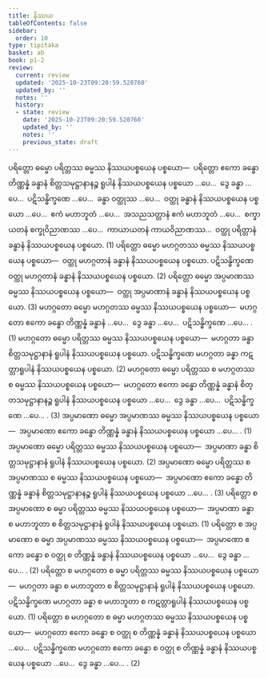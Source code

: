 ```yaml
---
title: နိဿယ
tableOfContents: false
sidebar:
  order: 10
type: tipitaka
basket: ab
book: p1-2
review:
  current: review
  updated: '2025-10-23T09:20:59.520760'
  updated_by: ''
  notes: ''
  history:
  - state: review
    date: '2025-10-23T09:20:59.520760'
    updated_by: ''
    notes: ''
    previous_state: draft
---
```



<ReviewStatus review={frontmatter.review} showDetails={true} />

<HypothesisAnnotation frontmatter={frontmatter} />

<DynamicBreadcrumb />

<Division number="69" book="p1-2" e="ch" v="37" p="329">

<Paragraph number="2073" book="p1-2">
ပရိတ္တော ဓမ္မော ပရိတ္တဿ ဓမ္မဿ နိဿယပစ္စယေန ပစ္စယော—  ပရိတ္တော ဧကော ခန္ဓော တိဏ္ဏန္နံ ခန္ဓာနံ စိတ္တသမုဋ္ဌာနာနဉ္စ ရူပါနံ နိဿယပစ္စယေန ပစ္စယော …ပေ…  ဒွေ ခန္ဓာ …ပေ…  ပဋိသန္ဓိက္ခဏေ …ပေ…  ခန္ဓာ ဝတ္ထုဿ …ပေ…  ဝတ္ထု ခန္ဓာနံ နိဿယပစ္စယေန ပစ္စယော …ပေ…  ဧကံ မဟာဘူတံ …ပေ…  အသညသတ္တာနံ ဧကံ မဟာဘူတံ …ပေ…  စက္ခာယတနံ စက္ခုဝိညာဏဿ …ပေ…  ကာယာယတနံ ကာယဝိညာဏဿ…  ဝတ္ထု ပရိတ္တာနံ ခန္ဓာနံ နိဿယပစ္စယေန ပစ္စယော. (1)
</Paragraph>

<Paragraph number="2074" book="p1-2">
ပရိတ္တော ဓမ္မော မဟဂ္ဂတဿ ဓမ္မဿ နိဿယပစ္စယေန ပစ္စယော—  ဝတ္ထု မဟဂ္ဂတာနံ ခန္ဓာနံ နိဿယပစ္စယေန ပစ္စယော. ပဋိသန္ဓိက္ခဏေ ဝတ္ထု မဟဂ္ဂတာနံ ခန္ဓာနံ နိဿယပစ္စယေန ပစ္စယော. (2)
</Paragraph>

<Paragraph number="2075" book="p1-2">
ပရိတ္တော ဓမ္မော အပ္ပမာဏဿ ဓမ္မဿ နိဿယပစ္စယေန ပစ္စယော—  ဝတ္ထု အပ္ပမာဏာနံ ခန္ဓာနံ နိဿယပစ္စယေန ပစ္စယော. (3)
</Paragraph>

</Division>
<Division number="70" book="p1-2" e="ch" v="37" p="330">

<Paragraph number="2076" book="p1-2">
မဟဂ္ဂတော ဓမ္မော မဟဂ္ဂတဿ ဓမ္မဿ နိဿယပစ္စယေန ပစ္စယော—  မဟဂ္ဂတော ဧကော ခန္ဓော တိဏ္ဏန္နံ ခန္ဓာနံ …ပေ…  ဒွေ ခန္ဓာ …ပေ…  ပဋိသန္ဓိက္ခဏေ …ပေ… . (1)
</Paragraph>

<Paragraph number="2077" book="p1-2">
မဟဂ္ဂတော ဓမ္မော ပရိတ္တဿ ဓမ္မဿ နိဿယပစ္စယေန ပစ္စယော—  မဟဂ္ဂတာ ခန္ဓာ စိတ္တသမုဋ္ဌာနာနံ ရူပါနံ နိဿယပစ္စယေန ပစ္စယော. ပဋိသန္ဓိက္ခဏေ မဟဂ္ဂတာ ခန္ဓာ ကဋတ္တာရူပါနံ နိဿယပစ္စယေန ပစ္စယော. (2)
</Paragraph>

<Paragraph number="2078" book="p1-2">
မဟဂ္ဂတော ဓမ္မော ပရိတ္တဿ စ မဟဂ္ဂတဿ စ ဓမ္မဿ နိဿယပစ္စယေန ပစ္စယော—  မဟဂ္ဂတော ဧကော ခန္ဓော တိဏ္ဏန္နံ ခန္ဓာနံ စိတ္တသမုဋ္ဌာနာနဉ္စ ရူပါနံ နိဿယပစ္စယေန ပစ္စယော …ပေ…  ဒွေ ခန္ဓာ …ပေ…  ပဋိသန္ဓိက္ခဏေ …ပေ… . (3)
</Paragraph>

</Division>
<Division number="71" book="p1-2" e="ch" v="37" p="330">

<Paragraph number="2079" book="p1-2">
အပ္ပမာဏော ဓမ္မော အပ္ပမာဏဿ ဓမ္မဿ နိဿယပစ္စယေန ပစ္စယော—  အပ္ပမာဏော ဧကော ခန္ဓော တိဏ္ဏန္နံ ခန္ဓာနံ နိဿယပစ္စယေန ပစ္စယော …ပေ… . (1)
</Paragraph>

<Paragraph number="2080" book="p1-2">
အပ္ပမာဏော ဓမ္မော ပရိတ္တဿ ဓမ္မဿ နိဿယပစ္စယေန ပစ္စယော—  အပ္ပမာဏာ ခန္ဓာ စိတ္တသမုဋ္ဌာနာနံ ရူပါနံ နိဿယပစ္စယေန ပစ္စယော. (2)
</Paragraph>

<Paragraph number="2081" book="p1-2">
အပ္ပမာဏော ဓမ္မော ပရိတ္တဿ စ အပ္ပမာဏဿ စ ဓမ္မဿ နိဿယပစ္စယေန ပစ္စယော—  အပ္ပမာဏော ဧကော ခန္ဓော တိဏ္ဏန္နံ ခန္ဓာနံ စိတ္တသမုဋ္ဌာနာနဉ္စ ရူပါနံ နိဿယပစ္စယေန ပစ္စယော …ပေ… . (3)
</Paragraph>

<Paragraph number="2082" book="p1-2">
ပရိတ္တော စ အပ္ပမာဏော စ ဓမ္မာ ပရိတ္တဿ ဓမ္မဿ နိဿယပစ္စယေန ပစ္စယော—  အပ္ပမာဏာ ခန္ဓာ စ မဟာဘူတာ စ စိတ္တသမုဋ္ဌာနာနံ ရူပါနံ နိဿယပစ္စယေန ပစ္စယော. (1)
</Paragraph>

<Paragraph number="2083" book="p1-2">
ပရိတ္တော စ အပ္ပမာဏော စ ဓမ္မာ အပ္ပမာဏဿ ဓမ္မဿ နိဿယပစ္စယေန ပစ္စယော—  အပ္ပမာဏော ဧကော ခန္ဓော စ ဝတ္ထု စ တိဏ္ဏန္နံ ခန္ဓာနံ နိဿယပစ္စယေန ပစ္စယော …ပေ…  ဒွေ ခန္ဓာ …ပေ… . (2)
</Paragraph>

<Paragraph number="2084" book="p1-2">
ပရိတ္တော စ မဟဂ္ဂတော စ ဓမ္မာ ပရိတ္တဿ ဓမ္မဿ နိဿယပစ္စယေန ပစ္စယော—  မဟဂ္ဂတာ ခန္ဓာ စ မဟာဘူတာ စ စိတ္တသမုဋ္ဌာနာနံ ရူပါနံ နိဿယပစ္စယေန ပစ္စယော. ပဋိသန္ဓိက္ခဏေ မဟဂ္ဂတာ ခန္ဓာ စ မဟာဘူတာ စ ကဋတ္တာရူပါနံ နိဿယပစ္စယေန ပစ္စယော. (1)
</Paragraph>

<Paragraph number="2085" book="p1-2">
ပရိတ္တော စ မဟဂ္ဂတော စ ဓမ္မာ မဟဂ္ဂတဿ ဓမ္မဿ နိဿယပစ္စယေန ပစ္စယော—  မဟဂ္ဂတော ဧကော ခန္ဓော စ ဝတ္ထု စ တိဏ္ဏန္နံ ခန္ဓာနံ နိဿယပစ္စယေန ပစ္စယော …ပေ…  ပဋိသန္ဓိက္ခဏေ မဟဂ္ဂတော ဧကော ခန္ဓော စ ဝတ္ထု စ တိဏ္ဏန္နံ ခန္ဓာနံ နိဿယပစ္စယေန ပစ္စယော …ပေ…  ဒွေ ခန္ဓာ …ပေ… . (2)
</Paragraph>
</Division>
